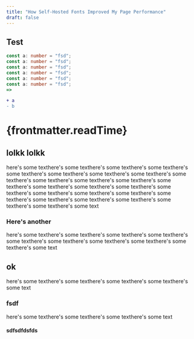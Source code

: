```yaml
---
title: "How Self-Hosted Fonts Improved My Page Performance"
draft: false
---
```


## Test

```ts {1,3}
const a: number = "fsd";
const a: number = "fsd";
const a: number = "fsd";
const a: number = "fsd";
const a: number = "fsd";
const a: number = "fsd";
=>
```

```diff
+ a
- b
```

<h1>{frontmatter.readTime}</h1>

## lolkk lolkk

here's some texthere's some texthere's some texthere's some texthere's some texthere's some texthere's some texthere's some texthere's some texthere's some texthere's some texthere's some texthere's some texthere's some texthere's some texthere's some texthere's some texthere's some texthere's some texthere's some texthere's some texthere's some texthere's some texthere's some texthere's some texthere's some texthere's some text

### Here's another

here's some texthere's some texthere's some texthere's some texthere's some texthere's some texthere's some texthere's some texthere's some texthere's some text

## ok

here's some texthere's some texthere's some texthere's some texthere's some text

### fsdf

here's some texthere's some texthere's some texthere's some text

#### sdfsdfdsfds
